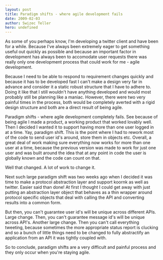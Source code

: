 ```yaml
---
layout: post
title: Paradigm shifts - where agile development fails
date: 2009-02-03
author: Swizec Teller
hero: undefined
---
```


As some of you perhaps know, I'm developing a twitter client and have been for a while. Because I've always been extremely eager to get something useful out quickly as possible and because an important factor in development has always been to accomodate user requests there was really only one development process that could work for me - agile development.

Because I need to be able to respond to requirement changes quickly and because it has to be developed fast I can't make a design very far in advance and consider it a static robust structure that I have to adhere to. Doing it like that I still wouldn't have anything developed and would most probably still be planning like a maniac. However, there were two very painful times in the process, both would be completely averted with a rigid design structure and both are a direct result of being agile.

Paradigm shifts - where agile development completely fails. See because of being agile I made a product, a working product that worked lovably well. Then I decided I wanted it to support having more than one user logged in at a time. Yay, paradigm shift. This is the point where I had to rework most of the code to send user id's around, store them in objects etc. Overall, a great deal of work making sure everything now works for more than one user at a time, because the previous version was made to work for just one user and was built around the idea that at any point in code the user is globally known and the code can count on that.

Well that changed. A lot of work to change it.

Next such large paradigm shift was two weeks ago when I decided it was time to make a protocol abstraction layer and support koornk as well as twitter. Easier said than done! At first I thought I could get away with just putting an abstraction layer object that behaves as a thin wrapper around protocol specific objects that deal with calling the API and converting results into a common form.

But then, you can't guarantee user id's will be unique across different APIs. Large change. Then, you can't guarantee message id's will be unique across API's. Another large change. Then you can't call everything tweeting, because sometimes the more appropriate status report is clucking and so a bunch of little things need to be changed to fully abstractify an application from an API it was tightly coupled with.

So to conclude, paradigm shifts are a very difficult and painful process and they only occur when you're staying agile.
